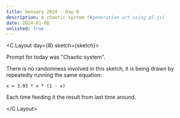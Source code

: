 ```yaml
---
title: Genuary 2024 - Day 8
description: A chaotic system (#generative art using p5.js)
date: 2024-01-08
unlisted: true
---
```



<C.Layout day={8} sketch={sketch}>

Prompt for today was "Chaotic system".

There is no randomness involved in this sketch, it is being drawn by repeatedly
running the same equation:

```
x = 3.93 * x * (1 - x)
````

Each time feeding it the result from last time around.

</C.Layout>
